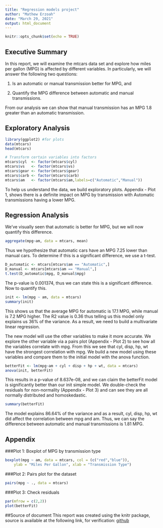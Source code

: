 ```yaml
---
title: "Regression models project"
author: "Mathew Erzoah"
date: "March 29, 2021"
output: html_document
---
```


```r
knitr::opts_chunk$set(echo = TRUE)
```

## Executive Summary

In this report, we will examine the mtcars data set and explore how miles per gallon (MPG) is affected by different variables. 
In particularly, we will answer the following two questions:

1. Is an automatic or manual transmission better for MPG, and 

2. Quantify the MPG difference between automatic and manual transmissions.

From our analysis we can show that manual transmission has an MPG 1.8 greater than an automatic transmission.


## Exploratory Analysis  

```r
library(ggplot2) #for plots
data(mtcars)
head(mtcars)
```


```r
# Transform certain variables into factors
mtcars$cyl  <- factor(mtcars$cyl)
mtcars$vs   <- factor(mtcars$vs)
mtcars$gear <- factor(mtcars$gear)
mtcars$carb <- factor(mtcars$carb)
mtcars$am   <- factor(mtcars$am,labels=c("Automatic","Manual"))
```

To help us understand the data, we build exploratory plots. Appendix - Plot 1, shows there is a definite impact on MPG by transmission with Automatic transmissions having a lower MPG.


## Regression Analysis
We’ve visually seen that automatic is better for MPG, but we will now quantify this difference.

```r
aggregate(mpg~am, data = mtcars, mean)
```

Thus we hypothesize that automatic cars have an MPG 7.25 lower than manual cars. To determine if this is a significant difference, we use a t-test.

```r
D_automatic <- mtcars[mtcars$am == "Automatic",]
D_manual <- mtcars[mtcars$am == "Manual",]
t.test(D_automatic$mpg, D_manual$mpg)
```

The p-value is 0.001374, thus we can state this is a significant difference. Now to quantify this.

```r
init <- lm(mpg ~ am, data = mtcars)
summary(init)
```

This shows us that the average MPG for automatic is 17.1 MPG, while manual is 7.2 MPG higher. The R2 value is 0.36 thus telling us this model only explains us 36% of the variance. As a result, we need to build a multivariate linear regression.

The new model will use the other variables to make it more accurate. We explore the other variable via a pairs plot (Appendix - Plot 2) to see how all the variables correlate with mpg. From this we see that cyl, disp, hp, wt have the strongest correlation with mpg. We build a new model using these variables and compare them to the initial model with the anova function.

```r
betterFit <- lm(mpg~am + cyl + disp + hp + wt, data = mtcars)
anova(init, betterFit)
```


This results in a p-value of 8.637e-08, and we can claim the betterFit model is significantly better than our init simple model. We double-check the residuals for non-normality (Appendix - Plot 3) and can see they are all normally distributed and homoskedastic.

```r
summary(betterFit)
```

The model explains 86.64% of the variance and as a result, cyl, disp, hp, wt did affect the correlation between mpg and am. Thus, we can say the difference between automatic and manual transmissions is 1.81 MPG.


## Appendix

###Plot 1: Boxplot of MPG by transmission type

```r
boxplot(mpg ~ am, data = mtcars, col = (c("red","blue")), 
    ylab = "Miles Per Gallon", xlab = "Transmission Type")
```


###Plot 2: Pairs plot for the dataset

```r
pairs(mpg ~ ., data = mtcars)
```

###Plot 3: Check residuals

```r
par(mfrow = c(2,2))
plot(betterFit)
```



##Source of document
This report was created using the knitr package, source is available at the following link, for verification: 
[github]()